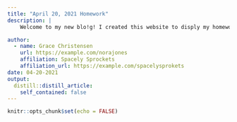 ```yaml
---
title: "April 20, 2021 Homework"
description: |
    Welcome to my new blo!g! I created this website to disply my homework for SMPA 3230 - Reporting in the Digital Age! I hope you enjoy reading what I have to say!

author:
  - name: Grace Christensen
    url: https://example.com/norajones
    affiliation: Spacely Sprockets
    affiliation_url: https://example.com/spacelysprokets
date: 04-20-2021
output:
  distill::distill_article:
    self_contained: false
---
```


```r
knitr::opts_chunk$set(echo = FALSE)

```
